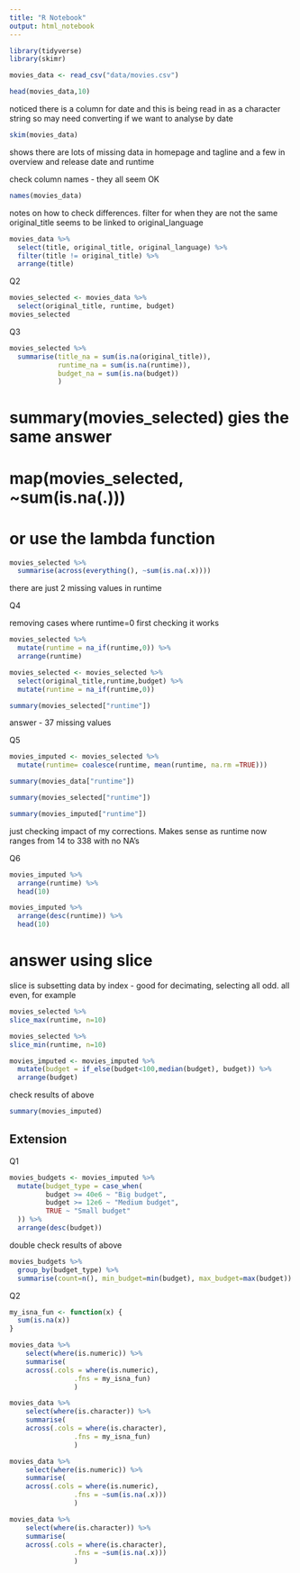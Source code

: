 ```yaml
---
title: "R Notebook"
output: html_notebook
---
```


```r
library(tidyverse)
library(skimr)
```
```r
movies_data <- read_csv("data/movies.csv")
```
```r
head(movies_data,10)
```
noticed there is a column for date and this is being read in as a character string so may need converting if we want to analyse by date

```r
skim(movies_data)
```
shows there are lots of missing data in homepage and tagline
and a few in overview and release date and runtime

check column names - they all seem OK

```r
names(movies_data)
```
notes on how to check differences. filter for when they are not the same
original_title seems to be linked to original_language
```r
movies_data %>% 
  select(title, original_title, original_language) %>% 
  filter(title != original_title) %>% 
  arrange(title)  
```



Q2
```r
movies_selected <- movies_data %>% 
  select(original_title, runtime, budget)
movies_selected
```

Q3

```r
movies_selected %>% 
  summarise(title_na = sum(is.na(original_title)),
            runtime_na = sum(is.na(runtime)),
            budget_na = sum(is.na(budget))
            )
```
# summary(movies_selected) gies the same answer
# map(movies_selected, ~sum(is.na(.)))
# or use the lambda function 

```r
movies_selected %>% 
  summarise(across(everything(), ~sum(is.na(.x))))
```

there are just 2 missing values in runtime

Q4

removing cases where runtime=0
first checking it works
```r
movies_selected %>%
  mutate(runtime = na_if(runtime,0)) %>% 
  arrange(runtime) 
```
```r
movies_selected <- movies_selected %>%
  select(original_title,runtime,budget) %>% 
  mutate(runtime = na_if(runtime,0))
```

```r
summary(movies_selected["runtime"])
```

answer - 37 missing values

Q5
```r
movies_imputed <- movies_selected %>%
  mutate(runtime= coalesce(runtime, mean(runtime, na.rm =TRUE))) 
```

```r
summary(movies_data["runtime"])
```

```r
summary(movies_selected["runtime"])
```

```r
summary(movies_imputed["runtime"])
```
just checking impact of my corrections. Makes sense as runtime now ranges from 14 to 338 with no NA's       

Q6
```r
movies_imputed %>% 
  arrange(runtime) %>% 
  head(10)
```
```r
movies_imputed %>% 
  arrange(desc(runtime)) %>% 
  head(10)
```
 
# answer using slice
slice is subsetting data  by index - good for decimating, selecting all odd. all even, for example

```r
movies_selected %>% 
slice_max(runtime, n=10)
```
```r
movies_selected %>% 
slice_min(runtime, n=10)
```
       
       
```r
movies_imputed <- movies_imputed %>% 
  mutate(budget = if_else(budget<100,median(budget), budget)) %>% 
  arrange(budget)
```
       
check results of above
```r
summary(movies_imputed)
```

## Extension

Q1
```r
movies_budgets <- movies_imputed %>% 
  mutate(budget_type = case_when(
         budget >= 40e6 ~ "Big budget",
         budget >= 12e6 ~ "Medium budget",
         TRUE ~ "Small budget"
  )) %>% 
  arrange(desc(budget))
```
double check results of above
```r
movies_budgets %>% 
  group_by(budget_type) %>% 
  summarise(count=n(), min_budget=min(budget), max_budget=max(budget))
```
Q2

```r
my_isna_fun <- function(x) {
  sum(is.na(x))
}
```


```r
movies_data %>%
    select(where(is.numeric)) %>% 
    summarise(
    across(.cols = where(is.numeric),
                .fns = my_isna_fun)
                )
```

```r
movies_data %>%
    select(where(is.character)) %>% 
    summarise(
    across(.cols = where(is.character),
                .fns = my_isna_fun)
                )
```

```r
movies_data %>%
    select(where(is.numeric)) %>% 
    summarise(
    across(.cols = where(is.numeric),
                .fns = ~sum(is.na(.x)))
                )
```

```r
movies_data %>%
    select(where(is.character)) %>% 
    summarise(
    across(.cols = where(is.character),
                .fns = ~sum(is.na(.x)))
                )
```